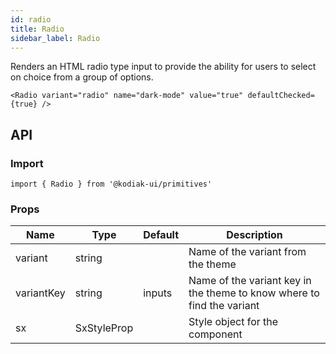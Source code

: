 ```yaml
---
id: radio
title: Radio
sidebar_label: Radio
---
```


Renders an HTML radio type input to provide the ability for users to select on choice from a group of options.

```tsx
<Radio variant="radio" name="dark-mode" value="true" defaultChecked={true} />
```

## API

### Import

```tsx
import { Radio } from '@kodiak-ui/primitives'
```

### Props

| Name       | Type        | Default | Description                                                            |
| ---------- | ----------- | ------- | ---------------------------------------------------------------------- |
| variant    | string      |         | Name of the variant from the theme                                     |
| variantKey | string      | inputs  | Name of the variant key in the theme to know where to find the variant |
| sx         | SxStyleProp |         | Style object for the component                                         |
